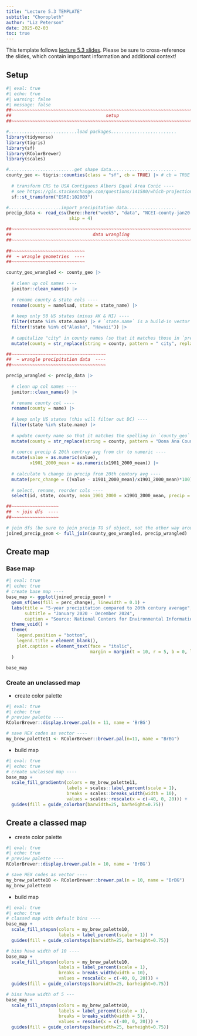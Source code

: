 ```yaml
---
title: "Lecture 5.3 TEMPLATE"
subtitle: "Choropleth"
author: "Liz Peterson"
date: 2025-02-03
toc: true
---
```


::: {.callout-note}
This template follows [lecture 5.3 slides](https://eds-240-data-viz.github.io/course-materials/lecture-slides/lecture5.3-choropleth-slides.html#/title-slide){target="_blank"}. Please be sure to cross-reference the slides, which contain important information and additional context!
:::

## Setup

```r
#| eval: true
#| echo: true
#| warning: false
#| message: false
##~~~~~~~~~~~~~~~~~~~~~~~~~~~~~~~~~~~~~~~~~~~~~~~~~~~~~~~~~~~~~~~~~~~~~~~~~~~~~~
##                                    setup                                 ----
##~~~~~~~~~~~~~~~~~~~~~~~~~~~~~~~~~~~~~~~~~~~~~~~~~~~~~~~~~~~~~~~~~~~~~~~~~~~~~~

#..........................load packages.........................
library(tidyverse)
library(tigris)
library(sf)
library(RColorBrewer)
library(scales)

#.........................get shape data.........................
county_geo <- tigris::counties(class = "sf", cb = TRUE) |> # cb = TRUE to use cartographic boundary files
  
  # transform CRS to USA Contiguous Albers Equal Area Conic ----
  # see https://gis.stackexchange.com/questions/141580/which-projection-is-best-for-mapping-the-contiguous-united-states
  sf::st_transform("ESRI:102003")

#....................import precipitation data...................
precip_data <- read_csv(here::here("week5", "data", "NCEI-county-jan20-dec24-precip.csv"), 
                        skip = 4)

##~~~~~~~~~~~~~~~~~~~~~~~~~~~~~~~~~~~~~~~~~~~~~~~~~~~~~~~~~~~~~~~~~~~~~~~~~~~~~~
##                               data wrangling                             ----
##~~~~~~~~~~~~~~~~~~~~~~~~~~~~~~~~~~~~~~~~~~~~~~~~~~~~~~~~~~~~~~~~~~~~~~~~~~~~~~
     
##~~~~~~~~~~~~~~~~~~~~~~~~~~~~
##  ~ wrangle geometries  ----
##~~~~~~~~~~~~~~~~~~~~~~~~~~~~

county_geo_wrangled <- county_geo |>
  
  # clean up col names ----
  janitor::clean_names() |>
  
  # rename county & state cols ----
  rename(county = namelsad, state = state_name) |>
  
  # keep only 50 US states (minus AK & HI) ----
  filter(state %in% state.name) |> # `state.name` is a build-in vector of the 50 US States
  filter(!state %in% c("Alaska", "Hawaii")) |> 
  
  # capitalize "city" in county names (so that it matches those in `precip_data`) ----
  mutate(county = str_replace(string = county, pattern = " city", replacement = " City"))

##~~~~~~~~~~~~~~~~~~~~~~~~~~~~~~~~~~~~
##  ~ wrangle precipitation data  ----
##~~~~~~~~~~~~~~~~~~~~~~~~~~~~~~~~~~~~

precip_wrangled <- precip_data |>
  
  # clean up col names ----
  janitor::clean_names() |>
  
  # rename county col ----
  rename(county = name) |>
  
  # keep only US states (this will filter out DC) ----
  filter(state %in% state.name) |> 
  
  # update county name so that it matches the spelling in `county_geo` df ----
  mutate(county = str_replace(string = county, pattern = "Dona Ana County", replacement = "Doña Ana County")) |>
  
  # coerce precip & 20th centruy avg from chr to numeric ----
  mutate(value = as.numeric(value),
         x1901_2000_mean = as.numeric(x1901_2000_mean)) |>
  
  # calculate % change in precip from 20th century avg ----
  mutate(perc_change = ((value - x1901_2000_mean)/x1901_2000_mean)*100) |>
  
  # select, rename, reorder cols ----
  select(id, state, county, mean_1901_2000 = x1901_2000_mean, precip = value, perc_change, anomaly_1901_2000_base_period)

##~~~~~~~~~~~~~~~~~~
##  ~ join dfs  ----
##~~~~~~~~~~~~~~~~~~

# join dfs (be sure to join precip TO sf object, not the other way around; see https://github.com/tidyverse/ggplot2/issues/3936 & https://map-rfun.library.duke.edu/032_thematic_mapping_geom_sf.html)) -------
joined_precip_geom <- full_join(county_geo_wrangled, precip_wrangled) 
```

## Create map

### Base map

```r
#| eval: true
#| echo: true
# create base map ----
base_map <- ggplot(joined_precip_geom) +
  geom_sf(aes(fill = perc_change), linewidth = 0.1) +
  labs(title = "5-year precipitation compared to 20th century average",
       subtitle = "January 2020 - December 2024",
       caption = "Source: National Centers for Environmental Information") +
  theme_void() +
  theme(
    legend.position = "bottom",
    legend.title = element_blank(),
    plot.caption = element_text(face = "italic",
                                margin = margin(t = 10, r = 5, b = 0, l = 0))
  )

base_map
```

### Create an unclassed map

- create color palette

```r
#| eval: true
#| echo: true
# preview palette ----
RColorBrewer::display.brewer.pal(n = 11, name = 'BrBG')

# save HEX codes as vector ----
my_brew_palette11 <- RColorBrewer::brewer.pal(n=11, name = "BrBG")
```

- build map

```r
#| eval: true
#| echo: true
# create unclassed map ----
base_map +
  scale_fill_gradientn(colors = my_brew_palette11,
                       labels = scales::label_percent(scale = 1),
                       breaks = scales::breaks_width(width = 10),
                       values = scales::rescale(x = c(-40, 0, 20))) +
  guides(fill = guide_colorbar(barwidth=25, barheight=0.75))
```

## Create a classed map

- create color palette

```r
#| eval: true
#| echo: true
# preview palette ----
RColorBrewer::display.brewer.pal(n = 10, name = 'BrBG')

# save HEX codes as vector ----
my_brew_palette10 <- RColorBrewer::brewer.pal(n = 10, name = "BrBG")
my_brew_palette10
```

- build map

```r
#| eval: true
#| echo: true
# classed map with default bins ----
base_map +
  scale_fill_stepsn(colors = my_brew_palette10,
                    labels = label_percent(scale = 1)) +
  guides(fill = guide_colorsteps(barwidth=25, barheight=0.75))

# bins have width of 10 ----
base_map +
  scale_fill_stepsn(colors = my_brew_palette10,
                    labels = label_percent(scale = 1),
                    breaks = breaks_width(width = 10),
                    values = rescale(x = c(-40, 0, 20))) +
  guides(fill = guide_colorsteps(barwidth=25, barheight=0.75))

# bins have width of 5 ---
base_map +
  scale_fill_stepsn(colors = my_brew_palette10,
                    labels = label_percent(scale = 1),
                    breaks = breaks_width(width = 5),
                    values = rescale(x = c(-40, 0, 20))) +
  guides(fill = guide_colorsteps(barwidth=25, barheight=0.75))
```

